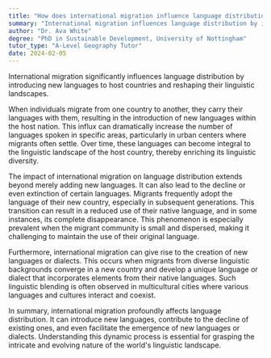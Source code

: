 ```yaml
---
title: "How does international migration influence language distribution?"
summary: "International migration influences language distribution by introducing new languages to host countries and altering linguistic landscapes."
author: "Dr. Ava White"
degree: "PhD in Sustainable Development, University of Nottingham"
tutor_type: "A-Level Geography Tutor"
date: 2024-02-05
---
```


International migration significantly influences language distribution by introducing new languages to host countries and reshaping their linguistic landscapes.

When individuals migrate from one country to another, they carry their languages with them, resulting in the introduction of new languages within the host nation. This influx can dramatically increase the number of languages spoken in specific areas, particularly in urban centers where migrants often settle. Over time, these languages can become integral to the linguistic landscape of the host country, thereby enriching its linguistic diversity.

The impact of international migration on language distribution extends beyond merely adding new languages. It can also lead to the decline or even extinction of certain languages. Migrants frequently adopt the language of their new country, especially in subsequent generations. This transition can result in a reduced use of their native language, and in some instances, its complete disappearance. This phenomenon is especially prevalent when the migrant community is small and dispersed, making it challenging to maintain the use of their original language.

Furthermore, international migration can give rise to the creation of new languages or dialects. This occurs when migrants from diverse linguistic backgrounds converge in a new country and develop a unique language or dialect that incorporates elements from their native languages. Such linguistic blending is often observed in multicultural cities where various languages and cultures interact and coexist.

In summary, international migration profoundly affects language distribution. It can introduce new languages, contribute to the decline of existing ones, and even facilitate the emergence of new languages or dialects. Understanding this dynamic process is essential for grasping the intricate and evolving nature of the world's linguistic landscape.
    